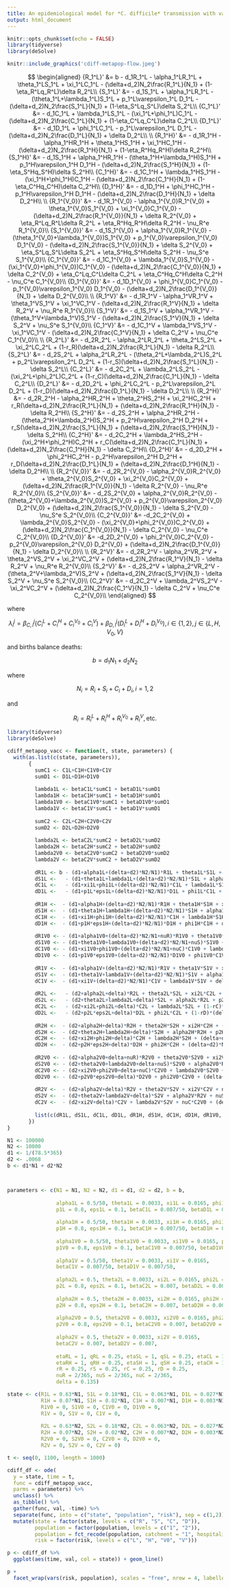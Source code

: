 ```yaml
---
title: An epidemiological model for *C. difficile* transmission with vaccination
output: html_document
---
```


```r
knitr::opts_chunk$set(echo = FALSE)
library(tidyverse)
library(deSolve)
```

```r
knitr::include_graphics('cdiff-metapop-flow.jpeg')
```

$$
  \begin{aligned}
    {R_1^L}' &= b - d_1R_1^L - \alpha_1^LR_1^L + \theta_1^LS_1^L + \xi_1^LC_1^L -
      (\delta+d_2)N_2\frac{R_1^L}{N_1} +
      (1-\eta_R^Lq_R^L)\delta R_2^L\\
    {S_1^L}' &=   - d_1S_1^L + \alpha_1^LR_1^L - (\theta_1^L+\lambda_1^L)S_1^L + p_1^L\varepsilon_1^L D_1^L -
      (\delta+d_2)N_2\frac{S_1^L}{N_1} +
      (1-\eta_S^Lq_S^L)\delta S_2^L\\
    {C_1^L}' &=   - d_1C_1^L + \lambda_1^LS_1^L - (\xi_1^L+\phi_1^L)C_1^L -
      (\delta+d_2)N_2\frac{C_1^L}{N_1} +
      (1-\eta_C^Lq_C^L)\delta C_2^L\\
    {D_1^L}' &=   - d_1D_1^L + \phi_1^LC_1^L - p_1^L\varepsilon_1^L D_1^L -
      (\delta+d_2)N_2\frac{D_1^L}{N_1} +
      \delta D_2^L\\
    \\  
    {R_1^H}' &= - d_1R_1^H - \alpha_1^HR_1^H + \theta_1^HS_1^H + \xi_1^HC_1^H -
      (\delta+d_2)N_2\frac{R_1^H}{N_1} +
      (1-\eta_R^Hq_R^H)\delta R_2^H\\
    {S_1^H}' &=   - d_1S_1^H + \alpha_1^HR_1^H - (\theta_1^H+\lambda_1^H)S_1^H + p_1^H\varepsilon_1^H D_1^H -
      (\delta+d_2)N_2\frac{S_1^H}{N_1} +
      (1-\eta_S^Hq_S^H)\delta S_2^H\\
    {C_1^H}' &=   - d_1C_1^H + \lambda_1^HS_1^H - (\xi_1^H+\phi_1^H)C_1^H -
      (\delta+d_2)N_2\frac{C_1^H}{N_1} +
      (1-\eta_C^Hq_C^H)\delta C_2^H\\
    {D_1^H}' &=   - d_1D_1^H + \phi_1^HC_1^H - p_1^H\varepsilon_1^H D_1^H -
      (\delta+d_2)N_2\frac{D_1^H}{N_1} +
      \delta D_2^H\\
    \\  
    {R_1^{V_0}}' &= - d_1R_1^{V_0} - \alpha_1^{V_0}R_1^{V_0} + 
      \theta_1^{V_0}S_1^{V_0} + \xi_1^{V_0}C_1^{V_0} -
      (\delta+d_2)N_2\frac{R_1^{V_0}}{N_1} + \delta R_2^{V_0} + \eta_R^Lq_R^L\delta R_2^L + \eta_R^Hq_R^H\delta R_2^H -
      \nu_R^e R_1^{V_0}\\
    {S_1^{V_0}}' &=   - d_1S_1^{V_0} + \alpha_1^{V_0}R_1^{V_0} - (\theta_1^{V_0}+\lambda_1^{V_0})S_1^{V_0} + p_1^{V_0}\varepsilon_1^{V_0} D_1^{V_0} -
      (\delta+d_2)N_2\frac{S_1^{V_0}}{N_1} + \delta S_2^{V_0} + \eta_S^Lq_S^L\delta S_2^L + \eta_S^Hq_S^H\delta S_2^H -
      \nu_S^e S_1^{V_0}\\
    {C_1^{V_0}}' &= - d_1C_1^{V_0} + \lambda_1^{V_0}S_1^{V_0} - (\xi_1^{V_0}+\phi_1^{V_0})C_1^{V_0} -
      (\delta+d_2)N_2\frac{C_1^{V_0}}{N_1} + \delta C_2^{V_0} + \eta_C^Lq_C^L\delta C_2^L + \eta_C^Hq_C^H\delta C_2^H -
      \nu_C^e C_1^{V_0}\\
    {D_1^{V_0}}' &= - d_1D_1^{V_0} + \phi_1^{V_0}C_1^{V_0} - p_1^{V_0}\varepsilon_1^{V_0} D_1^{V_0} -
      (\delta+d_2)N_2\frac{D_1^{V_0}}{N_1} + \delta D_2^{V_0}\\
    \\
    {R_1^V}' &= - d_1R_1^V - \alpha_1^VR_1^V + \theta_1^VS_1^V + \xi_1^VC_1^V -
      (\delta+d_2)N_2\frac{R_1^V}{N_1} +
      \delta R_2^V + \nu_R^e R_1^{V_0}\\
    {S_1^V}' &= - d_1S_1^V + \alpha_1^VR_1^V - (\theta_1^V+\lambda_1^V)S_1^V -
      (\delta+d_2)N_2\frac{S_1^V}{N_1} +
      \delta S_2^V + \nu_S^e S_1^{V_0}\\
    {C_1^V}' &=   - d_1C_1^V + \lambda_1^VS_1^V - \xi_1^VC_1^V -
      (\delta+d_2)N_2\frac{C_1^V}{N_1} +
      \delta C_2^V + \nu_C^e C_1^{V_0}\\
    \\
    {R_2^L}' &= - d_2R_2^L - \alpha_2^LR_2^L + \theta_2^LS_2^L + \xi_2^LC_2^L +
      (1-r_R)(\delta+d_2)N_2\frac{R_1^L}{N_1} -
      \delta R_2^L\\
    {S_2^L}' &= - d_2S_2^L + \alpha_2^LR_2^L - (\theta_2^L+\lambda_2^L)S_2^L + p_2^L\varepsilon_2^L D_2^L +
      (1-r_S)(\delta+d_2)N_2\frac{S_1^L}{N_1} -
      \delta S_2^L\\
    {C_2^L}' &= - d_2C_2^L + \lambda_2^LS_2^L - (\xi_2^L+\phi_2^L)C_2^L +
      (1-r_C)(\delta+d_2)N_2\frac{C_1^L}{N_1} -
      \delta C_2^L\\
    {D_2^L}' &= - d_2D_2^L + \phi_2^LC_2^L - p_2^L\varepsilon_2^L D_2^L +
      (1-r_D)(\delta+d_2)N_2\frac{D_1^L}{N_1} -
      \delta D_2^L\\
    \\  
    {R_2^H}' &= - d_2R_2^H - \alpha_2^HR_2^H + \theta_2^HS_2^H + \xi_2^HC_2^H +
      r_R(\delta+d_2)N_2\frac{R_1^L}{N_1} + (\delta+d_2)N_2\frac{R_1^H}{N_1} -
      \delta R_2^H\\
    {S_2^H}' &= - d_2S_2^H + \alpha_2^HR_2^H - (\theta_2^H+\lambda_2^H)S_2^H + p_2^H\varepsilon_2^H D_2^H +
      r_S(\delta+d_2)N_2\frac{S_1^L}{N_1} + (\delta+d_2)N_2\frac{S_1^H}{N_1} -
      \delta S_2^H\\
    {C_2^H}' &= - d_2C_2^H + \lambda_2^HS_2^H - (\xi_2^H+\phi_2^H)C_2^H +
      r_C(\delta+d_2)N_2\frac{C_1^L}{N_1} + (\delta+d_2)N_2\frac{C_1^H}{N_1} -
      \delta C_2^H\\
    {D_2^H}' &= - d_2D_2^H + \phi_2^HC_2^H - p_2^H\varepsilon_2^H D_2^H +
      r_D(\delta+d_2)N_2\frac{D_1^L}{N_1} + (\delta+d_2)N_2\frac{D_1^H}{N_1} -
      \delta D_2^H\\
    \\  
    {R_2^{V_0}}' &= - d_2R_2^{V_0} - \alpha_2^{V_0}R_2^{V_0} + 
      \theta_2^{V_0}S_2^{V_0} + \xi_2^{V_0}C_2^{V_0} +
      (\delta+d_2)N_2\frac{R_1^{V_0}}{N_1} - \delta R_2^{V_0} -
      \nu_R^e R_2^{V_0}\\
    {S_2^{V_0}}' &= - d_2S_2^{V_0} + \alpha_2^{V_0}R_2^{V_0} - (\theta_2^{V_0}+\lambda_2^{V_0})S_2^{V_0} + p_2^{V_0}\varepsilon_2^{V_0} D_2^{V_0} +
      (\delta+d_2)N_2\frac{S_1^{V_0}}{N_1} - \delta S_2^{V_0} -
      \nu_S^e S_2^{V_0}\\
    {C_2^{V_0}}' &= -d_2C_2^{V_0} + \lambda_2^{V_0}S_2^{V_0} - (\xi_2^{V_0}+\phi_2^{V_0})C_2^{V_0} +
      (\delta+d_2)N_2\frac{C_1^{V_0}}{N_1} - \delta C_2^{V_0} -
      \nu_C^e C_2^{V_0}\\
    {D_2^{V_0}}' &= -d_2D_2^{V_0} + \phi_2^{V_0}C_2^{V_0} - p_2^{V_0}\varepsilon_2^{V_0} D_2^{V_0} +
      (\delta+d_2)N_2\frac{D_1^{V_0}}{N_1} - \delta D_2^{V_0}\\
    \\
    {R_2^V}' &= - d_2R_2^V - \alpha_2^VR_2^V + \theta_2^VS_2^V + \xi_2^VC_2^V +
      (\delta+d_2)N_2\frac{R_1^V}{N_1} - \delta R_2^V + 
      \nu_R^e R_2^{V_0}\\
    {S_2^V}' &= - d_2S_2^V + \alpha_2^VR_2^V - (\theta_2^V+\lambda_2^V)S_2^V +
      (\delta+d_2)N_2\frac{S_1^V}{N_1} - \delta S_2^V + 
      \nu_S^e S_2^{V_0}\\
    {C_2^V}' &= - d_2C_2^V + \lambda_2^VS_2^V - \xi_2^VC_2^V +
      (\delta+d_2)N_2\frac{C_1^V}{N_1} - \delta C_2^V + 
      \nu_C^e C_2^{V_0}\\
  \end{aligned}
$$

where

$$\lambda_i^j=\beta_{C,i}^j(C_i^L+C_i^H+C_i^{V_0}+C_i^V) + \beta_{D,i}^j(D_i^L+D_i^H+D_i^{V_0}), i\in\{1,2\}, j\in\{L,H,V_0,V\}$$

and births balance deaths:

$$b=d_1N_1+d_2N_2$$

where

$$N_i=R_i+S_i+C_i+D_i, i=1,2$$

and

$$R_i=R_i^L+R_i^H+R_i^{V_0}+R_i^V, \text{etc.}$$

```r
library(tidyverse)
library(deSolve)

cdiff_metapop_vacc <- function(t, state, parameters) {
  with(as.list(c(state, parameters)),
       {
         sumC1 <- C1L+C1H+C1V0+C1V
         sumD1 <- D1L+D1H+D1V0
         
         lambda1L <- betaC1L*sumC1 + betaD1L*sumD1
         lambda1H <- betaC1H*sumC1 + betaD1H*sumD1
         lambda1V0 <- betaC1V0*sumC1 + betaD1V0*sumD1
         lambda1V <- betaC1V*sumC1 + betaD1V*sumD1
         
         sumC2 <- C2L+C2H+C2V0+C2V
         sumD2 <- D2L+D2H+D2V0
         
         lambda2L <- betaC2L*sumC2 + betaD2L*sumD2
         lambda2H <- betaC2H*sumC2 + betaD2H*sumD2
         lambda2V0 <- betaC2V0*sumC2 + betaD2V0*sumD2
         lambda2V <- betaC2V*sumC2 + betaD2V*sumD2
         
         dR1L <- b - (d1+alpha1L+(delta+d2)*N2/N1)*R1L + theta1L*S1L + xi1L*C1L + (1-etaRL*qRL)*delta*R2L
         dS1L <-   - (d1+theta1L+lambda1L+(delta+d2)*N2/N1)*S1L + alpha1L*R1L + p1L*eps1L*D1L + (1-etaSL*qSL)*delta*S2L
         dC1L <-   - (d1+xi1L+phi1L+(delta+d2)*N2/N1)*C1L + lambda1L*S1L + (1-etaCL*qCL)*delta*C2L
         dD1L <-   - (d1+p1L*eps1L+(delta+d2)*N2/N1)*D1L + phi1L*C1L + delta*D2L
           
         dR1H <-  - (d1+alpha1H+(delta+d2)*N2/N1)*R1H + theta1H*S1H + xi1H*C1H + (1-etaRH*qRH)*delta*R2H
         dS1H <-  - (d1+theta1H+lambda1H+(delta+d2)*N2/N1)*S1H + alpha1H*R1H + p1H*eps1H*D1H + (1-etaSH*qSH)*delta*S2H
         dC1H <-  - (d1+xi1H+phi1H+(delta+d2)*N2/N1)*C1H + lambda1H*S1H + (1-etaCH*qCH)*delta*C2H
         dD1H <-  - (d1+p1H*eps1H+(delta+d2)*N2/N1)*D1H + phi1H*C1H + delta*D2H
          
         dR1V0 <- - (d1+alpha1V0+(delta+d2)*N2/N1+nuR)*R1V0 + theta1V0*S1V0 + xi1V0*C1V0 + delta*(R2V0+etaRL*qRL*R2L+etaRH*qRH*R2H)
         dS1V0 <- - (d1+theta1V0+lambda1V0+(delta+d2)*N2/N1+nuS)*S1V0 + alpha1V0*R1V0 + p1V0*eps1V0*D1V0 + delta*(S2V0+etaSL*qSL*S2L+etaSH*qSH*S2H)
         dC1V0 <- - (d1+xi1V0+phi1V0+(delta+d2)*N2/N1+nuC)*C1V0 + lambda1V0*S1V0 + delta*(C2V0+etaCL*qCL*C2L+etaCH*qCH*C2H)
         dD1V0 <- - (d1+p1V0*eps1V0+(delta+d2)*N2/N1)*D1V0 + phi1V0*C1V0 + delta*D2V0
         
         dR1V <-  - (d1+alpha1V+(delta+d2)*N2/N1)*R1V + theta1V*S1V + xi1V*C1V + delta*R2V + nuR*R1V0
         dS1V <-  - (d1+theta1V+lambda1V+(delta+d2)*N2/N1)*S1V + alpha1V*R1V + delta*S2V + nuS*S1V0
         dC1V <-  - (d1+xi1V+(delta+d2)*N2/N1)*C1V + lambda1V*S1V + delta*C2V + nuC*C1V0
         
         dR2L <-   - (d2+alpha2L+delta)*R2L + theta2L*S2L + xi2L*C2L + (1-rR)*(delta+d2)*N2/N1*R1L
         dS2L <-   - (d2+theta2L+lambda2L+delta)*S2L + alpha2L*R2L + p2L*eps2L*D2L + (1-rS)*(delta+d2)*N2/N1*S1L
         dC2L <-   - (d2+xi2L+phi2L+delta)*C2L + lambda2L*S2L + (1-rC)*(delta+d2)*N2/N1*C1L
         dD2L <-   - (d2+p2L*eps2L+delta)*D2L + phi2L*C2L + (1-rD)*(delta+d2)*N2/N1*D1L
         
         dR2H <-  - (d2+alpha2H+delta)*R2H + theta2H*S2H + xi2H*C2H + (delta+d2)*N2/N1*(rR*R1L+R1H)
         dS2H <-  - (d2+theta2H+lambda2H+delta)*S2H + alpha2H*R2H + p2H*eps2H*D2H + (delta+d2)*N2/N1*(rS*S1L+S1H)
         dC2H <-  - (d2+xi2H+phi2H+delta)*C2H + lambda2H*S2H + (delta+d2)*N2/N1*(rC*C1L+C1H)
         dD2H <-  - (d2+p2H*eps2H+delta)*D2H + phi2H*C2H + (delta+d2)*N2/N1*(rD*D1L+D1H)
         
         dR2V0 <- - (d2+alpha2V0+delta+nuR)*R2V0 + theta2V0*S2V0 + xi2V0*C2V0 + (delta+d2)*N2/N1*R1V0
         dS2V0 <- - (d2+theta2V0+lambda2V0+delta+nuS)*S2V0 + alpha2V0*R2V0 + p2V0*eps2V0*D2V0 + (delta+d2)*N2/N1*S1V0
         dC2V0 <- - (d2+xi2V0+phi2V0+delta+nuC)*C2V0 + lambda2V0*S2V0 + (delta+d2)*N2/N1*C1V0
         dD2V0 <- - (d2+p2V0*eps2V0+delta)*D2V0 + phi2V0*C2V0 + (delta+d2)*N2/N1*D1V0
         
         dR2V <-  - (d2+alpha2V+delta)*R2V + theta2V*S2V + xi2V*C2V + nuR*R2V0 + (delta+d2)*N2/N1*R1V
         dS2V <-  - (d2+theta2V+lambda2V+delta)*S2V + alpha2V*R2V + nuS*S2V0 + (delta+d2)*N2/N1*S1V
         dC2V <-  - (d2+xi2V+delta)*C2V + lambda2V*S2V + nuC*C2V0 + (delta+d2)*N2/N1*C1V
         
         list(c(dR1L, dS1L, dC1L, dD1L, dR1H, dS1H, dC1H, dD1H, dR1V0, dS1V0, dC1V0, dD1V0, dR1V, dS1V, dC1V, dR2L, dS2L, dC2L, dD2L, dR2H, dS2H, dC2H, dD2H, dR2V0, dS2V0, dC2V0, dD2V0, dR2V, dS2V, dC2V))
       })
}

N1 <- 100000
N2 <- 10000
d1 <- 1/(78.5*365)
d2 <- .0068
b <- d1*N1 + d2*N2



parameters <- c(N1 = N1, N2 = N2, d1 = d1, d2 = d2, b = b,
                
                alpha1L = 0.5/50, theta1L = 0.0033, xi1L = 0.0165, phi1L = 0.2, 
                p1L = 0.8, eps1L = 0.1, betaC1L = 0.007/50, betaD1L = 0.007/50,
                
                alpha1H = 0.5/50, theta1H = 0.0033, xi1H = 0.0165, phi1H = 0.2, 
                p1H = 0.8, eps1H = 0.1, betaC1H = 0.007/50, betaD1H = 0.007/50,
                
                alpha1V0 = 0.5/50, theta1V0 = 0.0033, xi1V0 = 0.0165, phi1V0 = 0.2, 
                p1V0 = 0.8, eps1V0 = 0.1, betaC1V0 = 0.007/50, betaD1V0 = 0.007/50,
                
                alpha1V = 0.5/50, theta1V = 0.0033, xi1V = 0.0165, 
                betaC1V = 0.007/50, betaD1V = 0.007/50,
                
                alpha2L = 0.5, theta2L = 0.0033, xi2L = 0.0165, phi2L = 0.2, 
                p2L = 0.8, eps2L = 0.1, betaC2L = 0.007, betaD2L = 0.007,
                
                alpha2H = 0.5, theta2H = 0.0033, xi2H = 0.0165, phi2H = 0.2, 
                p2H = 0.8, eps2H = 0.1, betaC2H = 0.007, betaD2H = 0.007,
                
                alpha2V0 = 0.5, theta2V0 = 0.0033, xi2V0 = 0.0165, phi2V0 = 0.2, 
                p2V0 = 0.8, eps2V0 = 0.1, betaC2V0 = 0.007, betaD2V0 = 0.007,
                
                alpha2V = 0.5, theta2V = 0.0033, xi2V = 0.0165, 
                betaC2V = 0.007, betaD2V = 0.007,
                
                etaRL = 1, qRL = 0.25, etaSL = 1, qSL = 0.25, etaCL = 1, qCL = 0.25,
                etaRH = 1, qRH = 0.25, etaSH = 1, qSH = 0.25, etaCH = 1, qCH = 0.25,
                rR = 0.25, rS = 0.25, rC = 0.25, rD = 0.25,
                nuR = 2/365, nuS = 2/365, nuC = 2/365,
                delta = 0.135)

state <- c(R1L = 0.63*N1, S1L = 0.18*N1, C1L = 0.063*N1, D1L = 0.027*N1,
           R1H = 0.07*N1, S1H = 0.02*N1, C1H = 0.007*N1, D1H = 0.003*N1,
           R1V0 = 0, S1V0 = 0, C1V0 = 0, D1V0 = 0,
           R1V = 0, S1V = 0, C1V = 0,
           
           R2L = 0.63*N2, S2L = 0.18*N2, C2L = 0.063*N2, D2L = 0.027*N2,
           R2H = 0.07*N2, S2H = 0.02*N2, C2H = 0.007*N2, D2H = 0.003*N2,
           R2V0 = 0, S2V0 = 0, C2V0 = 0, D2V0 = 0,
           R2V = 0, S2V = 0, C2V = 0)

t <- seq(0, 1100, length = 1000)

cdiff_df <- ode(
  y = state, time = t, 
  func = cdiff_metapop_vacc, 
  parms = parameters) %>%
  unclass() %>% 
  as_tibble() %>%
  gather(func, val, -time) %>% 
  separate(func, into = c("state", "population", "risk"), sep = c(1,2)) %>% 
  mutate(state = factor(state, levels = c("R", "S", "C", "D")),
         population = factor(population, levels = c("1", "2")),
         population = fct_recode(population, catchment = "1", hospitalized = "2"),
         risk = factor(risk, levels = c("L", "H", "V0", "V")))

p <- cdiff_df %>% 
  ggplot(aes(time, val, col = state)) + geom_line() 

p + 
  facet_wrap(vars(risk, population), scales = "free", nrow = 4, labeller = label_context)
```

